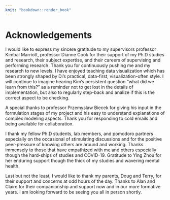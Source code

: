 ```yaml
---
knit: "bookdown::render_book"
---
```


# Acknowledgements {-}

<!-- Firstly,  -->
I would like to express my sincere gratitude to my supervisors professor Kimbal Marriott, professor Dianne Cook for their support of my Ph.D studies and research, their subject expertise, and their careers of supervising and performing research. Thank you for continuously pushing me and my research to new levels. I have enjoyed teaching data visualization which has been strongly shaped by Di's practical, data-first, visualization-often style. I will continue to imagine hearing Kim's persistent question "what did we learn from this?" as a reminder not to get lost in the details of implementation, but also to regularly step-back and analize if this is the correct aspect to be checking.

A special thanks to professor Przemyslaw Biecek for giving his input in the formulation stages of my project and his easy to understand explanations of complex modeling aspects. Thank you for responding to cold emails and being available for collaboration.

I thank my fellow Ph.D students, lab members, and pomodoro partners especially on the occasional of stimulating discussions and for the positive peer-pressure of knowing others are around and working. Thanks immensely to those that have empathized with me and others especially though the hard-ships of studies and COVID-19. Gratitude to Ying Zhou for her enduring support though the thick of my studies and wavering mental health.

Last but not the least, I would like to thank my parents, Doug and Terry, for their support and concerns at odd hours of the day. Thanks to Alan and Claire for their companionship and support now and in our more formative years. I am looking forward to be seeing you all in person shortly.
